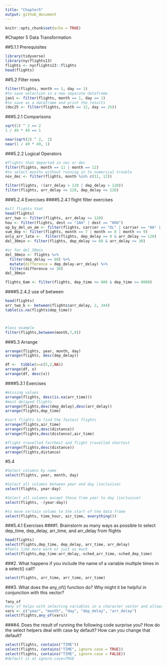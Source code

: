 ```yaml
---
title: "Chapter5"
output: github_document
---
```


```r
knitr::opts_chunk$set(echo = TRUE)
```

#Chapter 5 Data Transformation

##5.1.1  Prerequisites
```r
library(tidyverse)
library(nycflights13)
flights <- nycflights13::flights
head(flights)
```
##5.2 Filter rows
```r
filter(flights, month == 1, day == 1)
#to save selection in a new separate dataframe
jan1 <- filter(flights, month == 1, day == 1)
#to save as a dataframe and print the results
(dec25 <- filter(flights, month == 12, day == 25))
```

###5.2.1 Comparisons
```r
sqrt(2) ^ 2 == 2
1 / 49 * 49 == 1

near(sqrt(2) ^ 2,  2)
near(1 / 49 * 49, 1)
```

###5.2.2 Logical Operators
```r
#flights that departed in nov or dec
filter(flights, month == 11 | month == 12)
#to select months without running in to numerical trouble
nov_dec <- filter(flights, month %in% c(11, 12))

filter(flights, !(arr_delay > 120 | dep_delay > 120))
filter(flights, arr_delay <= 120, dep_delay <= 120)
```



###5.2.4 Exercises
####5.2.4.1 flight filter exercises
```r
#all flights that
head(flights)
arr_two <- filter(flights, arr_delay >= 120)
hou <- filter(flights, dest == "IAH" | dest == "HOU")
op_by_del_un_am <- filter(flights, carrier == "DL" | carrier == "AA" | carrier == "UA")
sum_dep <- filter(flights, month == 7 | month == 8 | month == 9)
only_arr_late <-  filter(flights, dep_delay == 0 & arr_delay >= 120)
del_30min <- filter(flights, dep_delay >= 60 & arr_delay >= 30)

#or for del_30min
del_30min <- flights %>%
  filter(dep_delay >= 60) %>%
  mutate(difference = dep_delay-arr_delay) %>%
  filter(difference >= 30)
del_30min

flights_6am <- filter(flights, dep_time <= 600 & dep_time >= 0000)

```

####5.2.4.2 use of between
```r

head(flights)
arr_two_b <- between(flights$arr_delay, 2, 344)
table(is.na(flights$dep_time))



#leos example
filter(flights,between(month,7,9))

```

###5.3 Arrange
```r
arrange(flights, year, month, day)
arrange(flights, desc(dep_delay))

df <-  tibble(x=c(5,2,NA))
arrange(df, x)
arrange(df, desc(x))
```

####5.3.1 Exercises
```r
#missing values
arrange(flights, desc(is.na(arr_time)))
#most delayed flights
arrange(flights,desc(dep_delay),desc(arr_delay))
arrange(flights,dep_time)

#sort flights to find the fastest flights
arrange(flights,air_time)
arrange(flights,desc(distance))
arrange(flights,desc(distance),air_time)

#flight travelled farthest and flight travelled shortest
arrange(flights,desc(distance))
arrange(flights,distance)

```
#5.4

```r
#Select columns by name
select(flights, year, month, day)

#Select all columns between year and day (inclusive)
select(flights, year:day)

#Select all columns except those from year to day (inclusive)
select(flights, -(year:day))

#to move certain colums to the start of the data frame
select(flights, time_hour, air_time, everything())
```



###5.4.1 Exercises
####1. Brainstorm as many ways as possible to select dep_time, dep_delay, arr_time, and arr_delay from flights
```r
head(flights)
select(flights,dep_time, dep_delay, arr_time, arr_delay)
#feels like more work or just as much
select(flights,dep_time:arr_delay,-sched_arr_time,-sched_dep_time)
```
###2. What happens if you include the name of a variable multiple times in a select() call?
```r
select(flights, arr_time, arr_time, arr_time)
```
###3. What does the any_of() function do? Why might it be helpful in conjunction with this vector?
```r
?any_of
#any of helps with selecting variables in a character vector and allows for missing values
vars <- c("year", "month", "day", "dep_delay", "arr_delay")
select(flights,any_of(vars))
```
####4. Does the result of running the following code surprise you? How do the select helpers deal with case by default? How can you change that default?
```r
select(flights, contains("TIME"))
select(flights, contains("TIME", ignore.case = TRUE))
select(flights, contains("TIME", ignore.case = FALSE))
#default is at ignore.case=TRUE

```

